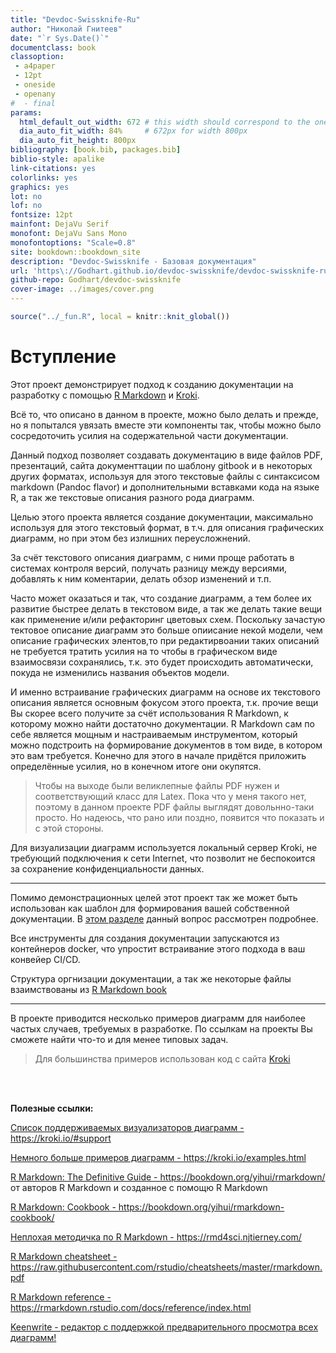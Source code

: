 ```yaml
---
title: "Devdoc-Swissknife-Ru"
author: "Николай Гнитеев"
date: "`r Sys.Date()`"
documentclass: book
classoption:
 - a4paper
 - 12pt
 - oneside
 - openany
#  - final
params:
  html_default_out_width: 672 # this width should correspond to the one that is set with your HTML output
  dia_auto_fit_width: 84%     # 672px for width 800px
  dia_auto_fit_height: 800px
bibliography: [book.bib, packages.bib]
biblio-style: apalike
link-citations: yes
colorlinks: yes
graphics: yes
lot: no
lof: no
fontsize: 12pt
mainfont: DejaVu Serif
monofont: DejaVu Sans Mono
monofontoptions: "Scale=0.8"
site: bookdown::bookdown_site
description: "Devdoc-Swissknife - Базовая документация"
url: 'https\://Godhart.github.io/devdoc-swissknife/devdoc-swissknife-ru/'
github-repo: Godhart/devdoc-swissknife
cover-image: ../images/cover.png
---
```


```r
source("../_fun.R", local = knitr::knit_global())
```

# Вступление {-}

Этот проект демонстрирует подход к созданию документации на разработку с помощью
[R Markdown](https://rmarkdown.rstudio.com/) и [Kroki](https://kroki.io/).

Всё то, что описано в данном в проекте, можно было делать и прежде, но я попытался увязать вместе эти компоненты
так, чтобы можно было сосредоточить усилия на содержательной части документации.

Данный подход позволяет создавать документацию в виде файлов PDF, презентаций, сайта документтации
по шаблону gitbook и в некоторых других форматах, используя для этого текстовые файлы с синтаксисом markdown
(Pandoc flavor) и дополнительными вставками кода на языке R, а так же текстовые описания разного рода диаграмм.

Целью этого проекта является создание документации, максимально используя для этого текстовый формат,
в т.ч. для описания графических диаграмм, но при этом без излишних переусложнений.

За счёт текстового описания диаграмм, с ними проще работать в системах контроля версий, получать разницу между версиями,
добавлять к ним коментарии, делать обзор изменений и т.п.

Часто может оказаться и так, что создание диаграмм, а тем более их развитие быстрее делать в текстовом виде,
а так же делать такие вещи как применение и/или рефакторинг цветовых схем. Поскольку зачастую тектовое описание диаграмм
это больше опиисание некой модели, чем описание графических элентов,то при редактирвоании таких описаний не требуется
тратить усилия на то чтобы в графическом виде взаимосвязи сохранялись, т.к. это будет происходить автоматически,
покуда не изменились названия объектов модели.

И именно встраивание графических диаграмм на основе их текстового описания является основным фокусом этого проекта,
т.к. прочие вещи Вы скорее всего получите за счёт использования R Markdown, к которому можно найти достаточно документации.
R Markdown сам по себе является мощным и настраиваемым инструментом, который можно подстроить на формирование
документов в том виде, в котором это вам требуется. Конечно для этого в начале придётся приложить определённые усилия,
но в конечном итоге они окупятся.

> Чтобы на выходе были великлепные файлы PDF нужен и соответствующий класс для Latex.
> Пока что у меня такого нет, поэтому в данном проекте PDF файлы выглядят довольнно-таки просто.
> Но надеюсь, что рано или поздно, появится что показать и с этой стороны.

Для визуализации диаграмм используется локальный сервер Kroki, не требующий подключения к сети Internet, что позволит
не беспокоится за сохранение конфиденциальности данных.

---

Помимо демонстрационных целей этот проект так же может быть использован как шаблон для формирования вашей собственной документации.
В [этом разделе](#template) данный вопрос рассмотрен подробнее.

Все инструменты для создания документации запускаются из контейнеров docker, что упростит встраивание этого подхода в ваш конвейер CI/CD.

Структура оргнизации документации, а так же некоторые файлы взаимствованы из [R Markdown book](https://github.com/rstudio/rmarkdown-book)

---

В проекте приводится несколько примеров диаграмм для наиболее частых случаев, требуемых в разработке.
По ссылкам на проекты Вы сможете найти что-то и для менее типовых задач.

> Для большинства примеров использован код с сайта [Kroki](https://kroki.io/examples.html)

\
\

**Полезные ссылки:**

[Список поддерживаемых визуализаторов диаграмм - https://kroki.io/#support](https://kroki.io/#support)

[Немного больше примеров диаграмм - https://kroki.io/examples.html](https://kroki.io/examples.html)

[R Markdown: The Definitive Guide - https://bookdown.org/yihui/rmarkdown/](https://bookdown.org/yihui/rmarkdown/)\
от авторов R Markdown и созданное с помощю R Markdown

[R Markdown: Cookbook - https://bookdown.org/yihui/rmarkdown-cookbook/](https://bookdown.org/yihui/rmarkdown-cookbook/)

[Неплохая методичка по R Markdown - https://rmd4sci.njtierney.com/](https://rmd4sci.njtierney.com/)

[R Markdown cheatsheet - https://raw.githubusercontent.com/rstudio/cheatsheets/master/rmarkdown.pdf](https://raw.githubusercontent.com/rstudio/cheatsheets/master/rmarkdown.pdf)

[R Markdown reference - https://rmarkdown.rstudio.com/docs/reference/index.html](https://rmarkdown.rstudio.com/docs/reference/index.html)

[Keenwrite - редактор с поддержкой предварительного просмотра всех диаграмм!](https://github.com/DaveJarvis/keenwrite)
